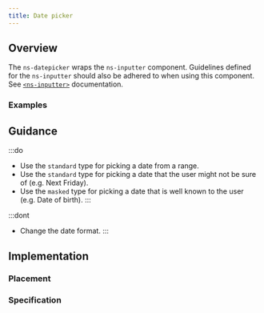 ```yaml
---
title: Date picker
---
```




## Overview

<CompDetails name={componentName} />

The `ns-datepicker` wraps the `ns-inputter` component. Guidelines defined for the `ns-inputter` should also be adhered to when using this component. See [`<ns-inputter>`](/components/ns-inputter) documentation.

### Examples

<Tabs>
  <TabItem label="Standard">
    <ExampleViewer type="standard" />
  </TabItem>
  <TabItem label="Standard min max">
    <ExampleViewer type="standard-min-max" />
  </TabItem>
  <TabItem label="Masked">
    <ExampleViewer type="masked" />
  </TabItem>
  <TabItem label="Masked min max">
    <ExampleViewer type="masked-min-max" />
  </TabItem>
</Tabs>

## Guidance

:::do
- Use the `standard` type for picking a date from a range.
- Use the `standard` type for picking a date that the user might not be sure of (e.g. Next Friday).
- Use the `masked` type for picking a date that is well known to the user (e.g. Date of birth).
:::

:::dont
- Change the date format.
:::

## Implementation

### Placement

<Placement name={componentName} />

### Specification

<Specification name={componentName} />
